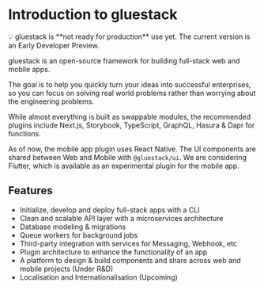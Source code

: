 
<Meta pageTitle="Introduction | framework" description="Introduction of framework." />





# Introduction to gluestack

<aside>
💡 gluestack is **not ready for production** use yet. The current version is an Early Developer Preview.

</aside>

gluestack is an open-source framework for building full-stack web and mobile apps.

The goal is to help you quickly turn your ideas into successful enterprises, so you can focus on solving real world problems rather than worrying about the engineering problems.

While almost everything is built as swappable modules, the recommended plugins include Next.js, Storybook, TypeScript, GraphQL, Hasura & Dapr for functions.

As of now, the mobile app plugin uses React Native. The UI components are shared between Web and Mobile with `@gluestack/ui`. We are considering Flutter, which is available as an experimental plugin for the mobile app.

## Features

- Initialize, develop and deploy full-stack apps with a CLI
- Clean and scalable API layer with a microservices architecture
- Database modeling & migrations
- Queue workers for background jobs
- Third-party integration with services for Messaging, Webhook, etc
- Plugin architecture to enhance the functionality of an app
- A platform to design & build components and share across web and mobile projects (Under R&D)
- Localisation and Internationalisation (Upcoming)
